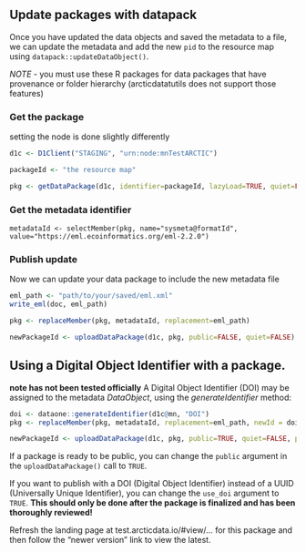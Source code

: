 ## Update packages with datapack

Once you have updated the data objects and saved the metadata to a file, we can update the metadata and add the new `pid` to the resource map using `datapack::updateDataObject()`.

*NOTE* - you must use these R packages for data packages that have provenance or folder hierarchy (arcticdatatutils does not support those features)

### Get the package
setting the node is done slightly differently
```r
d1c <- D1Client("STAGING", "urn:node:mnTestARCTIC")
```

```r
packageId <- "the resource map"

pkg <- getDataPackage(d1c, identifier=packageId, lazyLoad=TRUE, quiet=FALSE)
```

### Get the metadata identifier
```rr
metadataId <- selectMember(pkg, name="sysmeta@formatId", value="https://eml.ecoinformatics.org/eml-2.2.0")
```

### Publish update
Now we can update your data package to include the new metadata file
```r
eml_path <- "path/to/your/saved/eml.xml"
write_eml(doc, eml_path)

pkg <- replaceMember(pkg, metadataId, replacement=eml_path)
```

```r
newPackageId <- uploadDataPackage(d1c, pkg, public=FALSE, quiet=FALSE)
```

## Using a Digital Object Identifier with a package.
**note has not been tested officially**
A Digital Object Identifier (DOI) may be assigned to the metadata *DataObject*, using the *generateIdentifier* method:
```r
doi <- dataone::generateIdentifier(d1c@mn, "DOI")
pkg <- replaceMember(pkg, metadataId, replacement=eml_path, newId = doi)

newPackageId <- uploadDataPackage(d1c, pkg, public=TRUE, quiet=FALSE, packageId = doi)
``` 

If a package is ready to be public, you can change the `public` argument in the `uploadDataPackage()` call to `TRUE`.

If you want to publish with a DOI (Digital Object Identifier) instead of a UUID (Universally Unique Identifier), you can change the `use_doi` argument to `TRUE`. **This should only be done after the package is finalized and has been thoroughly reviewed!**

Refresh the landing page at test.arcticdata.io/#view/... for this package and then follow the "newer version" link to view the latest.
